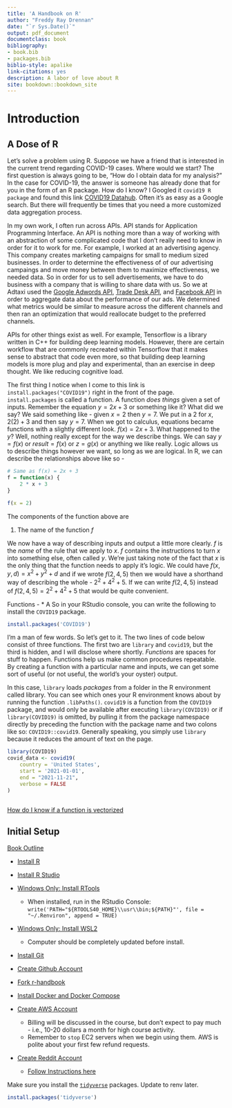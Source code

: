 ```yaml
---
title: 'A Handbook on R'
author: "Freddy Ray Drennan"
date: "`r Sys.Date()`"
output: pdf_document
documentclass: book
bibliography:
- book.bib
- packages.bib
biblio-style: apalike
link-citations: yes
description: A labor of love about R
site: bookdown::bookdown_site
---
```


# Introduction

## A Dose of R

Let's solve a problem using R. Suppose we have a friend that is interested in the current trend regarding COVID-19 cases. Where would we start? The first question is always going to be, "How do I obtain data for my analysis?" In the case for COVID-19, the answer is someone has already done that for you in the form of an R package. How do I know? I Googled it `covid19 R package` and found this link [COVID19 Datahub](https://covid19datahub.io/articles/r.html). Often it's as easy as a Google search. But there will frequently be times that you need a more customized data aggregation process. 

In my own work, I often run across APIs. API stands for Application Programming Interface. An API is nothing more than a way of working with an abstraction of some complicated code that I don't really need to know in order for it to work for me. For example, I worked at an advertising agency. This company creates marketing campaigns for small to medium sized businesses. In order to determine the effectiveness of of our advertising campaings and move money between them to maximize effectiveness, we needed data. So in order for us to sell advertisements, we have to do business with a company that is willing to share data with us. So we at Adtaxi used the [Google Adwords API](https://developers.google.com/adwords/api/docs/guides/start), [Trade Desk API](https://api.thetradedesk.com/v3/portal/api/doc/ApiOverview), and [Facebook API ](https://developers.facebook.com/docs/marketing-api/reference/ad-campaign/) in order to aggregate data about the performance of our ads. We determined what metrics would be similar to measure across the different channels and then ran an optimization that would reallocate budget to the preferred channels. 

APIs for other things exist as well. For example, Tensorflow is a library written in C++ for building deep learning models. However, there are certain workflow that are commonly recreated within Tensorflow that it makes sense to abstract that code even more, so that building deep learning models is more plug and play and experimental, than an exercise in deep thought. We like reducing cognitive load. 


The first thing I notice when I come to this link is `install.packages("COVID19")` right in the front of the page. `install.packages` is called a function. A function *does things* given a set of inputs. Remember the equation $y = 2x + 3$ or something like it? What did we say? We said something like - given $x=2$ then $y=7$. We put in a $2$ for $x$, $2(2) + 3$ and then say $y=7$. When we got to calculus, equations became functions with a slightly different look. $f(x) = 2x + 3$. What happened to the $y$? Well, nothing really except for the way we describe things. We can say $y=f(x)$ or $result=f(x)$ or $z=g(x)$ or anything we like really. Logic allows us to describe things however we want, so long as we are logical. In R, we can describe the relationships above like so - 

```r
# Same as f(x) = 2x + 3
f = function(x) {
    2 * x + 3
}

f(x = 2)
```
The components of the function above are 

1. The name of the function $f$  

We now have a way of describing inputs and output a little more clearly. $f$ is the _name_ of the rule that we apply to $x$. $f$ contains the instructions to turn $x$ into something else, often called $y$. We're just taking note of the fact that $x$ is the only thing that the function needs to apply it's logic. We could have $f(x, y, d)= x^2 + y^2 + d$ and if we wrote $f(2, 4, 5)$ then we would have a shorthand way of describing the whole - $2^2+4^2+5$. If we can write $f(2, 4, 5)$ instead of $f(2, 4, 5)=2^2+4^2+5$ that would be quite convenient. 

Functions -
* A
So in your RStudio console, you can write the following to install the `COVID19` package. 
```r
install.packages('COVID19')
```

I'm a man of few words. So let's get to it. The two lines of code below consist of three functions. The first two are `library` and `covid19`, but the third is hidden, and I will disclose where shortly. _Functions_ are spaces for stuff to happen. Functions help us make common procedures repeatable. By creating a function with a particular name and inputs, we can get some sort of useful (or not useful, the world's your oyster) output. 

In this case, `library` loads _packages_ from a folder in the R environment called library. You can see which ones your R environment knows about by running the function `.libPaths()`. `covid19` is a function from the `COVID19` package, and would only be available after executing `library(COVID19)` or if `library(COVID19)` is omitted, by pulling it from the package namespace directly by preceding the function with the package name and two colons like so: `COVID19::covid19`. Generally speaking, you simply use `library` because it reduces the amount of text on the page.


```r
library(COVID19)
covid_data <- covid19(
    country = 'United States', 
    start = '2021-01-01', 
    end = "2021-11-21",
    verbose = FALSE
)
```

```r

```



[How do I know if a function is vectorized](https://stackoverflow.com/questions/58568392/how-do-i-know-a-function-or-an-operation-in-r-is-vectorized#:~:text=To%20identify%20if%20an%20R%20object%20is%20a%20vector%20%2C%20I,a%20vector%20or%20False%20otherwise.)




## Initial Setup

[Book Outline](https://hackmd.io/vGRGEPo8QQyiG8gecWv71g)

-   [Install R](https://cran.r-project.org/)

-   [Install R Studio](https://www.rstudio.com/products/rstudio/download/)

-   [Windows Only: Install RTools](https://cran.r-project.org/bin/windows/Rtools/)

    -   When installed, run in the RStudio Console: `write('PATH="${RTOOLS40_HOME}\\usr\\bin;${PATH}"', file = "~/.Renviron", append = TRUE)`

-   [Windows Only: Install WSL2](https://www.omgubuntu.co.uk/how-to-install-wsl2-on-windows-10)

    -   Computer should be completely updated before install.

-   [Install Git](https://git-scm.com/downloads)

-   [Create Github Account](https://github.com/)

-   [Fork r-handbook](https://github.com/fdrennan/r-handbook)

-   [Install Docker and Docker Compose](https://docs.docker.com/get-docker/)

-   [Create AWS Account](https://aws.amazon.com/)

    -   Billing will be discussed in the course, but don't expect to pay much - i.e., 10-20 dollars a month for high course activity.
    -   Remember to `stop` EC2 servers when we begin using them. AWS is polite about your first few refund requests.

-   [Create Reddit Account](reddit.com)

    -   [Follow Instructions here](https://towardsdatascience.com/how-to-use-the-reddit-api-in-python-5e05ddfd1e5c)

Make sure you install the [`tidyverse`](https://www.tidyverse.org/) packages. Update to renv later.

```r
install.packages('tidyverse')
```
